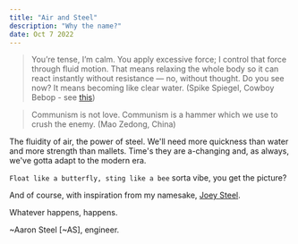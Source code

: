 ```yaml
---
title: "Air and Steel"
description: "Why the name?"
date: Oct 7 2022
---
```


> You’re tense, I’m calm. You apply excessive force; I control that force through fluid motion. That means relaxing the whole body so it can react instantly without resistance — no, without thought. Do you see now? It means becoming like clear water. (Spike Spiegel, Cowboy Bebop - see [this](https://redsails.org/on-dialectics/))

> Communism is not love. Communism is a hammer which we use to crush the enemy. (Mao Zedong, China)

The fluidity of air, the power of steel. We'll need more quickness than water and more strength than mallets. Time's they are a-changing and, as always, we've gotta adapt to the modern era.

`Float like a butterfly, sting like a bee` sorta vibe, you get the picture?

And of course, with inspiration from my namesake, [Joey Steel](https://redsails.org/dialectical-and-historical-materialism/).

Whatever happens, happens.

~Aaron Steel [~AS], engineer.